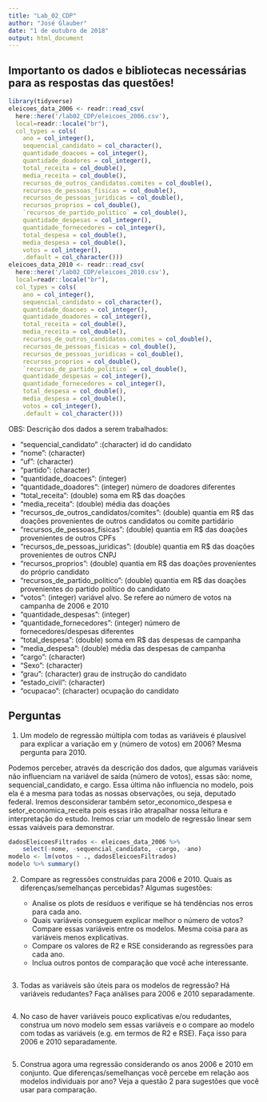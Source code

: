 ```yaml
---
title: "Lab_02_CDP"
author: "José Glauber"
date: "1 de outubro de 2018"
output: html_document
---
```


## Importanto os dados e bibliotecas necessárias para as respostas das questões!
```r
library(tidyverse)
eleicoes_data_2006 <- readr::read_csv(
  here::here('/lab02_CDP/eleicoes_2006.csv'), 
  local=readr::locale("br"),
  col_types = cols(
    ano = col_integer(),
    sequencial_candidato = col_character(),
    quantidade_doacoes = col_integer(),
    quantidade_doadores = col_integer(),
    total_receita = col_double(),
    media_receita = col_double(),
    recursos_de_outros_candidatos.comites = col_double(),
    recursos_de_pessoas_fisicas = col_double(),
    recursos_de_pessoas_juridicas = col_double(),
    recursos_proprios = col_double(),
    `recursos_de_partido_politico` = col_double(),
    quantidade_despesas = col_integer(),
    quantidade_fornecedores = col_integer(),
    total_despesa = col_double(),
    media_despesa = col_double(),
    votos = col_integer(),
    .default = col_character()))
eleicoes_data_2010 <- readr::read_csv(
  here::here('/lab02_CDP/eleicoes_2010.csv'), 
  local=readr::locale("br"),
  col_types = cols(
    ano = col_integer(),
    sequencial_candidato = col_character(),
    quantidade_doacoes = col_integer(),
    quantidade_doadores = col_integer(),
    total_receita = col_double(),
    media_receita = col_double(),
    recursos_de_outros_candidatos.comites = col_double(),
    recursos_de_pessoas_fisicas = col_double(),
    recursos_de_pessoas_juridicas = col_double(),
    recursos_proprios = col_double(),
    `recursos_de_partido_politico` = col_double(),
    quantidade_despesas = col_integer(),
    quantidade_fornecedores = col_integer(),
    total_despesa = col_double(),
    media_despesa = col_double(),
    votos = col_integer(),
    .default = col_character()))
```

OBS: Descrição dos dados a serem trabalhados:

  * "sequencial_candidato" :(character) id do candidato
  * "nome": (character)
  * "uf": (character)
  * "partido": (character)
  * "quantidade_doacoes": (integer)
  * "quantidade_doadores": (integer) número de doadores diferentes
  * "total_receita": (double) soma em R$ das doações
  * "media_receita": (double) média das doações
  * "recursos_de_outros_candidatos/comites": (double) quantia em R$ das doações provenientes de outros candidatos ou comite partidário
  * "recursos_de_pessoas_fisicas": (double) quantia em R$ das doações provenientes de outros CPFs
  * "recursos_de_pessoas_juridicas": (double) quantia em R$ das doações provenientes de outros CNPJ
  * "recursos_proprios": (double) quantia em R$ das doações provenientes do próprio candidato
  * "recursos_de_partido_politico": (double) quantia em R$ das doações provenientes do partido político do candidato
  * "votos": (integer) variável alvo. Se refere ao número de votos na campanha de 2006 e 2010
  * "quantidade_despesas": (integer)
  * "quantidade_fornecedores": (integer) número de fornecedores/despesas diferentes
  * "total_despesa": (double) soma em R$ das despesas de campanha
  * "media_despesa": (double) média das despesas de campanha
  * "cargo": (character)
  * "Sexo":  (character)
  * "grau": (character) grau de instrução do candidato
  * "estado_civil": (character)
  * "ocupacao": (character) ocupação do candidato

## Perguntas

1) Um modelo de regressão múltipla com todas as variáveis é plausível para explicar a variação em y (número de votos) em 2006? Mesma pergunta para 2010.

  Podemos perceber, através da descrição dos dados, que algumas variáveis não influenciam na variável de saída (número de votos), essas são: nome, sequencial_candidato, e cargo. Essa última não influencia no modelo, pois ela é a mesma para todas as nossas observações, ou seja, deputado federal. Iremos desconsiderar também setor_economico_despesa e setor_economica_receita pois essas irão atrapalhar nossa leitura e interpretação do estudo. Iremos criar um modelo de regressão linear sem essas vaiáveis para demonstrar.

```r
dadosEleicoesFiltrados <- eleicoes_data_2006 %>% 
    select(-nome, -sequencial_candidato, -cargo, -ano)
modelo <- lm(votos ~ ., dadosEleicoesFiltrados)
modelo %>% summary()
```

2) Compare as regressões construídas para 2006 e 2010. Quais as diferenças/semelhanças percebidas? Algumas sugestões:

    * Analise os plots de resíduos e verifique se há tendências nos erros para cada ano.
    * Quais variáveis conseguem explicar melhor o número de votos? Compare essas variáveis entre os modelos. Mesma coisa para as variáveis menos explicativas.
    * Compare os valores de R2 e RSE considerando as regressões para cada ano.
    * Inclua outros pontos de comparação que você ache interessante.

```r

```

3) Todas as variáveis são úteis para os modelos de regressão? Há variáveis redudantes? Faça análises para 2006 e 2010 separadamente. 

```r

```

4) No caso de haver variáveis pouco explicativas e/ou redudantes, construa um novo modelo sem essas variáveis e o compare ao modelo com todas as variáveis (e.g. em termos de R2 e RSE). Faça isso para 2006 e 2010 separadamente.  

```r

```

5) Construa agora uma regressão considerando os anos 2006 e 2010 em conjunto. Que diferenças/semelhanças você percebe em relação aos modelos individuais por ano? Veja a questão 2 para sugestões que você usar para comparação.

```r

```